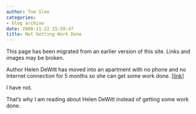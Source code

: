 ```yaml
---
author: Tom Slee
categories:
- blog archive
date: 2008-11-22 15:59:47
title: Not Getting Work Done
---
```


::: {.callout-note}

This page has been migrated from an earlier version of this site. 
Links and images may be broken.

:::



				

Author Helen DeWitt has moved into an apartment with no phone and no Internet connection for 5
months so she can get some work done. [[link](http://paperpools.blogspot.com/2008/11/long-days.html)]

I have not. 

That's why I am reading about Helen DeWitt instead of getting some work done.


		
